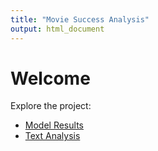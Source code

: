 ```yaml
---
title: "Movie Success Analysis"
output: html_document
---
```


# Welcome

Explore the project:

- [Model Results](models.html)
- [Text Analysis](text.html)
